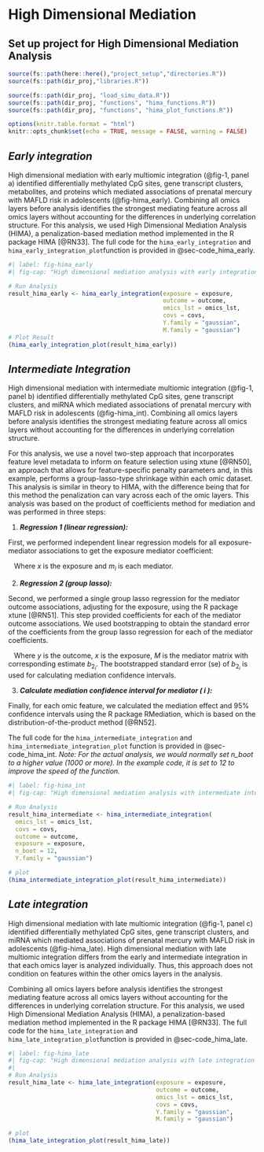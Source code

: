# High Dimensional Mediation {#sec-HIMA}

## Set up project for High Dimensional Mediation Analysis

```r
source(fs::path(here::here(),"project_setup","directories.R"))
source(fs::path(dir_proj,"libraries.R"))

source(fs::path(dir_proj, "load_simu_data.R"))
source(fs::path(dir_proj, "functions", "hima_functions.R"))
source(fs::path(dir_proj, "functions", "hima_plot_functions.R"))

options(knitr.table.format = "html")
knitr::opts_chunk$set(echo = TRUE, message = FALSE, warning = FALSE)
```

## *Early integration*

High dimensional mediation with early multiomic integration (@fig-1, panel a) identified differentially methylated CpG sites, gene transcript clusters, metabolites, and proteins which mediated associations of prenatal mercury with MAFLD risk in adolescents (@fig-hima_early). Combining all omics layers before analysis identifies the strongest mediating feature across all omics layers without accounting for the differences in underlying correlation structure. For this analysis, we used High Dimensional Mediation Analysis (HIMA), a penalization-based mediation method implemented in the R package HIMA [@RN33]. The full code for the `hima_early_integration` and `hima_early_integration_plot`function is provided in @sec-code_hima_early.

```r
#| label: fig-hima_early
#| fig-cap: "High dimensional mediation analysis with early integration and multiple omic layers identifies individual molecular features linking maternal mercury with childhood liver injury. Alpha represents the coefficient estimates of the exposure to the mediator, Beta indicates the coefficient estimates of the mediators to the outcome, and TE (%) represents the percent total effect mediated calculated as alpha*beta/gamma." 

# Run Analysis
result_hima_early <- hima_early_integration(exposure = exposure,
                                            outcome = outcome, 
                                            omics_lst = omics_lst, 
                                            covs = covs,
                                            Y.family = "gaussian", 
                                            M.family = "gaussian")
# Plot Result
(hima_early_integration_plot(result_hima_early))
```

## *Intermediate Integration*

High dimensional mediation with intermediate multiomic integration (@fig-1, panel b)  identified differentially methylated CpG sites, gene transcript clusters, and miRNA which mediated associations of prenatal mercury with MAFLD risk in adolescents (@fig-hima_int). Combining all omics layers before analysis identifies the strongest mediating feature across all omics layers without accounting for the differences in underlying correlation structure. 

For this analysis, we use a novel two-step approach that incorporates feature level metadata to inform on feature selection using xtune [@RN50], an approach that allows for feature-specific penalty parameters and, in this example, performs a group-lasso-type shrinkage within each omic dataset. This analysis is similar in theory to HIMA, with the difference being that for this method the penalization can vary across each of the omic layers. This analysis was based on the product of coefficients method for mediation and was performed in three steps:

1.  ***Regression 1 (linear regression):***

First, we performed independent linear regression models for all exposure-mediator associations to get the exposure mediator coefficient:  

```{=tex}
\begin{equation}
m_i = a_0 + a_1 \times x
\label{eq:reg1}
\end{equation}
```
|    Where $x$ is the exposure and $m_i$ is each mediator.


2.  ***Regression 2 (group lasso):***

Second, we performed a single group lasso regression for the mediator outcome associations, adjusting for the exposure, using the R package xtune [@RN51]. This step provided coefficients for each of the mediator outcome associations. We used bootstrapping to obtain the standard error of the coefficients from the group lasso regression for each of the mediator coefficients.  

```{=tex}
\begin{equation}
y = b_0 + b_1 \times x + b_{2_i} \times M
\label{eq:reg2}
\end{equation}
```
|    Where $y$ is the outcome, $x$ is the exposure, $M$ is the mediator matrix with corresponding estimate $b_{2_i}$. The bootstrapped standard error (se) of $b_{2_i}$ is used for calculating mediation confidence intervals.  


3.  ***Calculate mediation confidence interval for mediator ( i ):***

Finally, for each omic feature, we calculated the mediation effect and 95% confidence intervals using the R package RMediation, which is based on the distribution-of-the-product method [@RN52].

```{=tex}
\begin{align}
\alpha &= a_1 \label{eq:alpha}\\
\text{se of } \alpha &= \text{se of } a_1 \label{eq:se_alpha}\\
\beta &= b_{2_i} \label{eq:beta}\\
\text{se of } \beta &= \text{se of } b_{2_i} \label{eq:se_beta}
\end{align}
```

The full code for the `hima_intermediate_integration` and `hima_intermediate_integration_plot` function is provided in @sec-code_hima_int. *Note: For the actual analysis, we would normally set n_boot to a higher value (1000 or more). In the example code, it is set to 12 to improve the speed of the function.*

```r
#| label: fig-hima_int
#| fig-cap: "High dimensional mediation analysis with intermediate integration and multiple omic layers identifies individual molecular features linking maternal mercury with childhood liver injury. Alpha represents the coefficient estimates of the exposure to the mediator, Beta indicates the coefficient estimates of the mediators to the outcome, and TE (%) represents the percent total effect mediated calculated as alpha*beta/gamma." 

# Run Analysis
result_hima_intermediate <- hima_intermediate_integration(
  omics_lst = omics_lst,
  covs = covs,
  outcome = outcome,
  exposure = exposure,
  n_boot = 12,
  Y.family = "gaussian")

# plot
(hima_intermediate_integration_plot(result_hima_intermediate))
```


## *Late integration*

High dimensional mediation with late multiomic integration (@fig-1, panel c) identified differentially methylated CpG sites, gene transcript clusters, and miRNA which mediated associations of prenatal mercury with MAFLD risk in adolescents (@fig-hima_late). High dimensional mediation with late multiomic integration differs from the early and intermediate integration in that each omics layer is analyzed individually. Thus, this approach does not condition on features within the other omics layers in the analysis.  

Combining all omics layers before analysis identifies the strongest mediating feature across all omics layers without accounting for the differences in underlying correlation structure. For this analysis, we used High Dimensional Mediation Analysis (HIMA), a penalization-based mediation method implemented in the R package HIMA [@RN33]. The full code for the `hima_late_integration` and `hima_late_integration_plot`function is provided in @sec-code_hima_late.



```r
#| label: fig-hima_late
#| fig-cap: "High dimensional mediation analysis with late integration and multiple omic layers identifies individual molecular features linking maternal mercury with childhood liver injury. Alpha represents the coefficient estimates of the exposure to the mediator, Beta indicates the coefficient estimates of the mediators to the outcome, and TE (%) represents the percent total effect mediated calculated as alpha*beta/gamma." 
#| 
# Run Analysis
result_hima_late <- hima_late_integration(exposure = exposure,
                                          outcome = outcome, 
                                          omics_lst = omics_lst, 
                                          covs = covs, 
                                          Y.family = "gaussian", 
                                          M.family = "gaussian")

# plot
(hima_late_integration_plot(result_hima_late))
```

